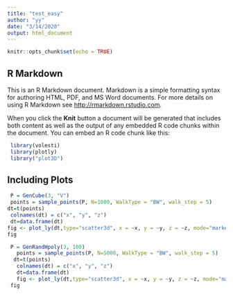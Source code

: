 ```yaml
---
title: "test_easy"
author: "yy"
date: "3/14/2020"
output: html_document
---
```


```r
knitr::opts_chunk$set(echo = TRUE)
```

## R Markdown

This is an R Markdown document. Markdown is a simple formatting syntax for authoring HTML, PDF, and MS Word documents. For more details on using R Markdown see <http://rmarkdown.rstudio.com>.

When you click the **Knit** button a document will be generated that includes both content as well as the output of any embedded R code chunks within the document. You can embed an R code chunk like this:

```r
 library(volesti)
 library(plotly)
 library("plot3D")
```

## Including Plots

```r
 P = GenCube(3, "V")
 points = sample_points(P, N=1000, WalkType = "BW", walk_step = 5)
dt=t(points)
 colnames(dt) = c("x", "y", "z")
 dt=data.frame(dt)
fig <- plot_ly(dt,type="scatter3d", x = ~x, y = ~y, z = ~z, mode="markers",colors = c('#BF382A'))
fig
```


```r
 P = GenRandHpoly(3, 100)
   points = sample_points(P, N=5000, WalkType = "BW", walk_step = 5)
  dt=t(points)
   colnames(dt) = c("x", "y", "z")
   dt=data.frame(dt)
   fig <- plot_ly(dt,type="scatter3d", x = ~x, y = ~y, z = ~z, mode="markers",colors = c('#BF382A'),sizes=c(0.05, 0.05))
 fig
```


